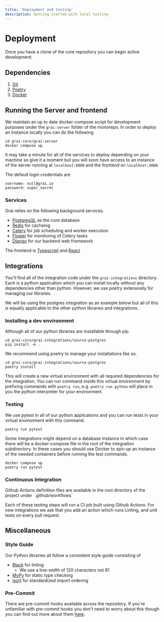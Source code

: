 ```yaml
---
title: 'Deployment and testing'
description: Getting started with local testing
---
```



# Deployment

Once you have a clone of the core repository you can begin active development.

## Dependencies

1. [Git](https://git-scm.com/)
2. [Poetry](https://python-poetry.org/docs/#installation)
3. [Docker](https://docs.docker.com/engine/install/)


## Running the Server and frontend

We maintain an up to date docker-compose script for development purposes under
the `grai-server` folder of the monorepo.
In order to deploy an instance locally you can do the following

```shell
cd grai-core/grai-server
docker compose up
```

It may take a minute for all of the services to deploy depending on your machine
so give it a moment but you will soon have access to an instance of the server
running at `localhost:8000` and the frontend on `localhost:3000`.

The default login credentials are

```
username: null@grai.io
password: super_secret
```

### Services

Grai relies on the following background services.

* [PostgresQL](https://www.postgresql.org/) as the core database
* [Redis](https://redis.com/) for cacheing
* [Celery](https://docs.celeryq.dev/en/stable/userguide/periodic-tasks.html) for job scheduling and worker execution
* [Flower](https://flower.readthedocs.io/en/latest/) for monitoring of Celery tasks
* [Django](https://www.djangoproject.com/) for our backend web framework

The frontend is [Typescript](https://www.typescriptlang.org/) and [React](https://reactjs.org/)

## Integrations

You'll find all of the integration code under the `grai-integrations` directory.
Each is a python application which you can install locally without any dependencies other than python.
However, we use poetry extensively for managing our libraries.

We will be using the postgres integration as an example below but all of this is equally
applicable to the other python libraries and integrations.

### Installing a dev environment

Although all of our python libraries are installable through pip

```shell
cd grai-core/grai-integrations/source-postgres
pip install -e .
```

We recommend using poetry to manage your installations like so.

```shell
cd grai-core/grai-integrations/source-postgres
poetry install
```

This will create a new virtual environment with all required dependencies for the integration.
You can run command inside this virtual environment by prefixing commands with `poetry run`,
e.g. `poetry run python` will place in you the python interpreter for your environment.


### Testing

We use pytest in all of our python applications and you can run tests in your
virtual environment with this command.


```shell
poetry run pytest
```

Some integrations might depend on a database instance in which case there will be a
docker-compose file in the root of the integration subdirectory.
In these cases you should use Docker to spin up an instance of the needed containers
before running the test commands.

```shell
docker compose up
poetry run pytest
```

### Continuous Integration

<Callout type="info" emoji="ℹ️">
    Github Actions definition files are available in the root directory of the project
    under `.github/workflows`
</Callout>


Each of these testing steps will run a CI job built using Github Actions.
For new integrations we ask that you add an action which runs Linting, and unit tests
on every pull request.

## Miscellaneous

### Style Guide

Our Python libraries all follow a consistent style guide consisting of

* [Black](https://github.com/psf/black) for linting
    * We use a line-width of 120 characters not 81
* [MyPy](https://github.com/python/mypy) for static type checking
* [isort](https://pycqa.github.io/isort/) for standardized import ordering

### Pre-Commit

There are pre-commit hooks available across the repository.
If you're unfamiliar with pre-commit hooks you don't need to worry about this
though you can find out more about them [here](https://pre-commit.com/).
